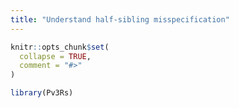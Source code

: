 ```yaml
---
title: "Understand half-sibling misspecification"
---
```


```r
knitr::opts_chunk$set(
  collapse = TRUE,
  comment = "#>"
)
```

```r
library(Pv3Rs)
```
